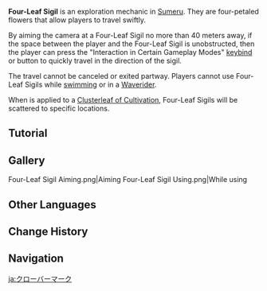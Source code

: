 {{Terminology Infobox
|image        = Four-Leaf Sigil.png
|type         = Exploration
|region       = Sumeru
}}
'''Four-Leaf Sigil''' is an exploration mechanic in [[Sumeru]]. They are four-petaled flowers that allow players to travel swiftly.

By aiming the camera at a Four-Leaf Sigil no more than 40 meters away, if the space between the player and the Four-Leaf Sigil is unobstructed, then the player can press the "Interaction in Certain Gameplay Modes" [[keybind]] or button to quickly travel in the direction of the sigil.

The travel cannot be canceled or exited partway. Players cannot use Four-Leaf Sigils while [[swimming]] or in a [[Waverider]].

When {{Dendro}} is applied to a [[Clusterleaf of Cultivation]], Four-Leaf Sigils will be scattered to specific locations.

==Tutorial==
{{Transclude|Tutorial/Four-Leaf Sigil}}

==Gallery==
<gallery>
Four-Leaf Sigil Aiming.png|Aiming
Four-Leaf Sigil Using.png|While using
</gallery>

==Other Languages==
{{Other Languages
|en      = Four-Leaf Sigil
|zhs     = 四叶印
|zhs_rm  = Sìyè-yìn
|zht     = 四葉印
|zht_rm  = Sìyè-yìn
|zh_tl   = Four-Leaf Mark
|ja      = クローバーマーク
|ja_rm   = Kuroobaa Maaku
|ja_tl   = Clover Mark
|ko      = 클로버 {{tt|인장|印章}}
|ko_rm   = Keullobeo Injang
|ko_tl   = Clover Sigil
|es      = Símbolo de cuatro pétalos
|es_tl   = Four-Petal Symbol
|fr      = Insigne de trèfle
|fr_tl   = Clover Badge
|ru      = Четырёхлистный символ
|ru_tl   = Four-Leaf Symbol
|th      = Four-Leaf Sigil
|vi      = Ấn Bốn Lá
|vi_tl   = 
|de      = Vierblatt-Symbol
|de_tl   = Four-Leaf Symbol
|id      = Four-Leaf Sigil
|pt      = Selo de Trevo
|pt_tl   = 
|tr      = 
|tr_tl   = 
|it      = 
|it_tl   = 
}}

==Change History==
{{Change History|3.0}}
<!--
==References==
{{Reflist}}-->
==Navigation==
{{Exploration Navbox|Sumeru}}

[[ja:クローバーマーク]]